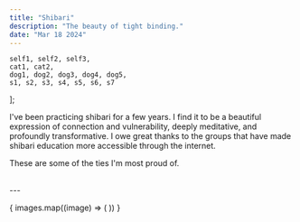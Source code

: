 ```yaml
---
title: "Shibari"
description: "The beauty of tight binding."
date: "Mar 18 2024"
---
```




	self1, self2, self3,
	cat1, cat2,
	dog1, dog2, dog3, dog4, dog5,
	s1, s2, s3, s4, s5, s6, s7
];

I've been practicing shibari for a few years. I find it to be a beautiful expression of connection and vulnerability, deeply meditative, and profoundly transformative. I owe great thanks to the groups that have made shibari education more accessible through the internet.

These are some of the ties I'm most proud of.

<br/>
---
<br/>

{
  images.map((image) => (
	<Picture src={image} alt="none"/>
  ))
}


















